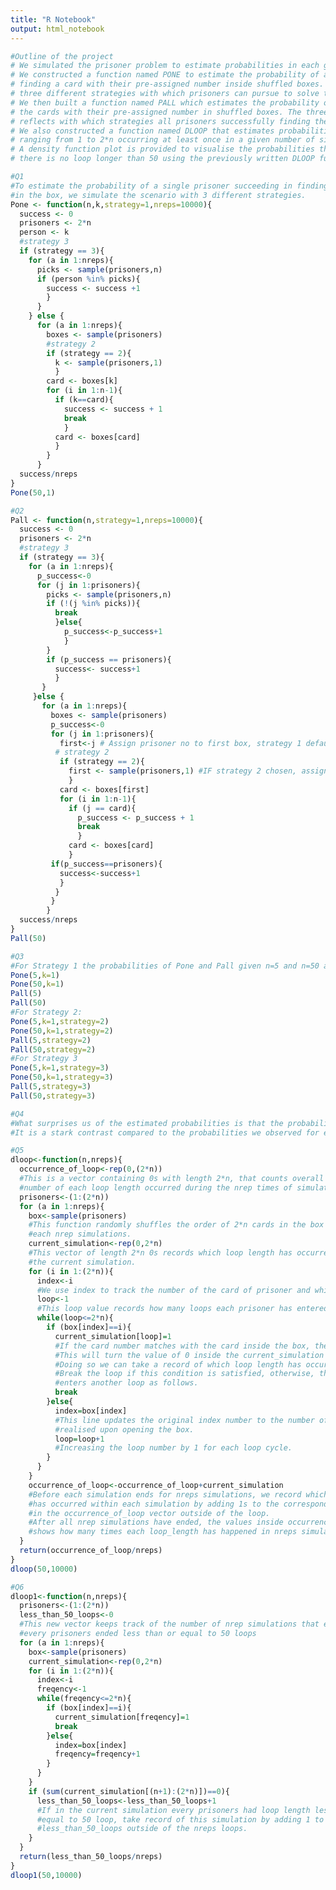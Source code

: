 ```yaml
---
title: "R Notebook"
output: html_notebook
---
```


```r
#Outline of the project
# We simulated the prisoner problem to estimate probabilities in each given conditions.
# We constructed a function named PONE to estimate the probability of a prisoner
# finding a card with their pre-assigned number inside shuffled boxes. We wrote a function for 
# three different strategies with which prisoners can pursue to solve the problem.
# We then built a function named PALL which estimates the probability of all prisoners finding
# the cards with their pre-assigned number in shuffled boxes. The three estimated probabilities
# reflects with which strategies all prisoners successfully finding their target cards.
# We also constructed a function named DLOOP that estimates probabilities of each loop length
# ranging from 1 to 2*n occurring at least once in a given number of simulations.
# A density function plot is provided to visualise the probabilities that
# there is no loop longer than 50 using the previously written DLOOP function.
```


```r
#Q1
#To estimate the probability of a single prisoner succeeding in finding their card
#in the box, we simulate the scenario with 3 different strategies.
Pone <- function(n,k,strategy=1,nreps=10000){
  success <- 0
  prisoners <- 2*n
  person <- k
  #strategy 3
  if (strategy == 3){
    for (a in 1:nreps){
      picks <- sample(prisoners,n)
      if (person %in% picks){
        success <- success +1
        }
      }
    } else {
      for (a in 1:nreps){
        boxes <- sample(prisoners)
        #strategy 2
        if (strategy == 2){
          k <- sample(prisoners,1)
          }
        card <- boxes[k]
        for (i in 1:n-1){
          if (k==card){
            success <- success + 1
            break
            }
          card <- boxes[card]
          }
        }
      }
  success/nreps
}
Pone(50,1)
```

```r
#Q2
Pall <- function(n,strategy=1,nreps=10000){
  success <- 0
  prisoners <- 2*n
  #strategy 3
  if (strategy == 3){
    for (a in 1:nreps){
      p_success<-0
      for (j in 1:prisoners){
        picks <- sample(prisoners,n)
        if (!(j %in% picks)){
          break
          }else{
            p_success<-p_success+1
            }
        }
        if (p_success == prisoners){
          success<- success+1
          }
       }
     }else {
       for (a in 1:nreps){
         boxes <- sample(prisoners)
         p_success<-0
         for (j in 1:prisoners){
           first<-j # Assign prisoner no to first box, strategy 1 default
          # strategy 2
           if (strategy == 2){
             first <- sample(prisoners,1) #IF strategy 2 chosen, assign random no
             }
           card <- boxes[first]
           for (i in 1:n-1){
             if (j == card){
               p_success <- p_success + 1
               break
               }
             card <- boxes[card]
             }
         if(p_success==prisoners){
           success<-success+1
           }
          }
         }
        }
  success/nreps
}
Pall(50)
```

```r
#Q3
#For Strategy 1 the probabilities of Pone and Pall given n=5 and n=50 are as follows:
Pone(5,k=1)
Pone(50,k=1)
Pall(5)
Pall(50)
#For Strategy 2:
Pone(5,k=1,strategy=2)
Pone(50,k=1,strategy=2)
Pall(5,strategy=2)
Pall(50,strategy=2)
#For Strategy 3
Pone(5,k=1,strategy=3)
Pone(50,k=1,strategy=3)
Pall(5,strategy=3)
Pall(50,strategy=3)
```


```r
#Q4
#What surprises us of the estimated probabilities is that the probability of all prisoners (PALL) successfully finding their cards asymptotically converges to 0.3 as n goes to infinity for strategy 1, while for strategies 2 and 3 the probabilities converges to 0 as n grows larger. 
#It is a stark contrast compared to the probabilities we observed for each given strategy in Pone, where we considered the probability of a single prisoner finding their designated card. For Pone, regardless of the strategy chosen, the probability of succeeding in the scenario is roughly 50.
```



```r
#Q5
dloop<-function(n,nreps){
  occurrence_of_loop<-rep(0,(2*n))
  #This is a vector containing 0s with length 2*n, that counts overall the 
  #number of each loop length occurred during the nrep times of simulations.
  prisoners<-(1:(2*n))
  for (a in 1:nreps){
    box<-sample(prisoners)
    #This function randomly shuffles the order of 2*n cards in the box for
    #each nrep simulations.
    current_simulation<-rep(0,2*n)
    #This vector of length 2*n 0s records which loop length has occurred in
    #the current simulation.
    for (i in 1:(2*n)){
      index<-i
      #We use index to track the number of the card of prisoner and which box to open.
      loop<-1
      #This loop value records how many loops each prisoner has entered.
      while(loop<=2*n){
        if (box[index]==i){
          current_simulation[loop]=1
          #If the card number matches with the card inside the box, the loop ends.
          #This will turn the value of 0 inside the current_simulation vector to 1.
          #Doing so we can take a record of which loop length has occurred.
          #Break the loop if this condition is satisfied, otherwise, the prisoner
          #enters another loop as follows.
          break
        }else{
          index=box[index]
          #This line updates the original index number to the number of the card
          #realised upon opening the box.
          loop=loop+1
          #Increasing the loop number by 1 for each loop cycle.
        }
      }
    }
    occurrence_of_loop<-occurrence_of_loop+current_simulation
    #Before each simulation ends for nreps simulations, we record which loop length
    #has occurred within each simulation by adding 1s to the corresponding positions 
    #in the occurrence_of_loop vector outside of the loop.
    #After all nrep simulations have ended, the values inside occurrence_of_loop vector
    #shows how many times each loop_length has happened in nreps simulations.
  }
  return(occurrence_of_loop/nreps)
}
dloop(50,10000)
```


```r
#Q6
dloop1<-function(n,nreps){
  prisoners<-(1:(2*n))
  less_than_50_loops<-0
  #This new vector keeps track of the number of nrep simulations that ended with
  #every prisoners ended less than or equal to 50 loops
  for (a in 1:nreps){
    box<-sample(prisoners)
    current_simulation<-rep(0,2*n)
    for (i in 1:(2*n)){
      index<-i
      freqency<-1
      while(freqency<=2*n){
        if (box[index]==i){
          current_simulation[freqency]=1
          break
        }else{
          index=box[index]
          freqency=freqency+1
        }
      }
    }
    if (sum(current_simulation[(n+1):(2*n)])==0){
      less_than_50_loops<-less_than_50_loops+1
      #If in the current simulation every prisoners had loop length less than or
      #equal to 50 loop, take record of this simulation by adding 1 to the
      #less_than_50_loops outside of the nreps loops.
    }
  }
  return(less_than_50_loops/nreps)
}
dloop1(50,10000)
```


